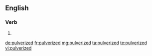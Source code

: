 ==English==

===Verb===
{{head|en|verb form}}

# {{past of|pulverize}}

[[de:pulverized]]
[[fr:pulverized]]
[[mg:pulverized]]
[[ta:pulverized]]
[[te:pulverized]]
[[vi:pulverized]]